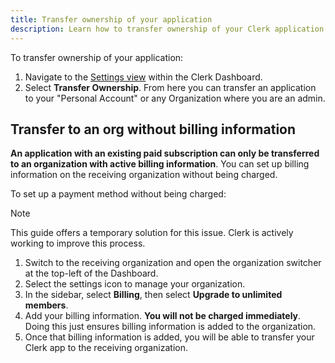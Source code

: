 ```yaml
---
title: Transfer ownership of your application
description: Learn how to transfer ownership of your Clerk application
---
```


To transfer ownership of your application:

1. Navigate to the [Settings view](https://dashboard.clerk.com/last-active?path=settings) within the Clerk Dashboard.
1. Select **Transfer Ownership**. From here you can transfer an application to your "Personal Account" or any Organization where you are an admin.

## Transfer to an org without billing information

**An application with an existing paid subscription can only be transferred to an organization with active billing information**. You can set up billing information on the receiving organization without being charged.

To set up a payment method without being charged:

> [!NOTE]
> This guide offers a temporary solution for this issue. Clerk is actively working to improve this process.

1. Switch to the receiving organization and open the organization switcher at the top-left of the Dashboard.
1. Select the settings icon to manage your organization.
1. In the sidebar, select **Billing**, then select **Upgrade to unlimited members**.
1. Add your billing information. **You will not be charged immediately**. Doing this just ensures billing information is added to the organization.
1. Once that billing information is added, you will be able to transfer your Clerk app to the receiving organization.
